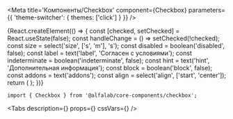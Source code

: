


<Meta
    title='Компоненты/Checkbox'
    component={Checkbox}
    parameters={{ 'theme-switcher': { themes: ['click'] } }}
/>


<!-- Canvas -->

<Story name='Checkbox'>
    {React.createElement(() => {
        const [checked, setChecked] = React.useState(false);
        const handleChange = () => setChecked(!checked);
        const size = select('size', ['s', 'm'], 's');
        const disabled = boolean('disabled', false);
        const label = text('label', 'Согласен с условиями');
        const indeterminate = boolean('indeterminate', false);
        const hint = text('hint', 'Дополнительная информация');
        const block = boolean('block', false);
        const addons = text('addons');
        const align = select('align', ['start', 'center']);
        return (
            <Checkbox
                disabled={disabled}
                size={size}
                block={block}
                addons={addons}
                align={align}
                onChange={handleChange}
                checked={checked}
                label={label}
                indeterminate={indeterminate}
                hint={hint}
            />
        );
    })}
</Story>


<!-- Docs -->

<ComponentHeader
    name='Checkbox'
    version={version}
    package='@alfalab/core-components/checkbox'
    stage={2}
    design='https://www.figma.com/file/hqSP3L6qu8UcL3sf18Su1M/Web-Components?node-id=83%3A306'
/>

```tsx
import { Checkbox } from '@alfalab/core-components/checkbox';
```

<Tabs
    description={<Description />}
    props={<Props of={Checkbox} />}
    cssVars={<CssVars css={styles} />}
/>
